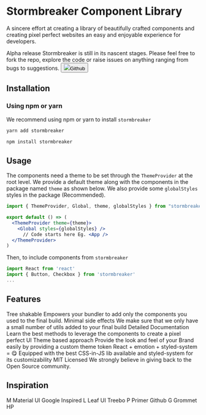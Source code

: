 

<Meta title="welcome/Stormbreaker" decorators={defaultDecoratorArr}/>

# Stormbreaker Component Library

A sincere effort at creating a library of beautifully crafted components and creating pixel perfect websites an easy and enjoyable experience for developers. 

<BoxDoc pt={4} />

<Container gap={15}>
  <Grid span={6}>
    <BoxDoc p={4} borderRadius={4} style={{
      boxShadow: "0 8px 20px rgba(143,168,191,.35)"
    }}>
      <Text variant="h4" fontWeight="bold">Alpha release</Text>
      <Text variant="body2" pt={3} color="mono" fontWeight="light"> Stormbreaker is still in its nascent stages. Please feel free to fork the repo, explore the code or raise issues on anything ranging from bugs to suggestions.</Text>
      <Box pt={6}/>
      <Button appearance="primary" href='https://github.com/anooprav7/stormbreaker-cl' target="_blank"><img src={githubIcon} style={{width: 16, height: 16, marginRight: 8}}/>Github</Button>
    </BoxDoc>
  </Grid>
</Container>

<BoxDoc pt={15} />

  
## Installation

<BoxDoc pt={10} />

### Using npm or yarn

We recommend using npm or yarn to install `stormbreaker`

```js dark
yarn add stormbreaker

```


```js dark
npm install stormbreaker

```

## Usage

<BoxDoc pt={2} />

The components need a theme to be set through the `ThemeProvider` at the root level. We provide a default theme along with the components in the package named `theme` as shown below.
We also provide some `globalStyles` styles in the package (Recommended).

```jsx padded dark
import { ThemeProvider, Global, theme, globalStyles } from "stormbreaker"

export default () => (
  <ThemeProvider theme={theme}>
    <Global styles={globalStyles} />
      // Code starts here Eg. <App />
  </ThemeProvider>
)
```

Then, to include components from `stormbreaker`

```js dark
import React from 'react'
import { Button, Checkbox } from 'stormbreaker'
...

```

<BoxDoc pt={5} />

## Features

<BoxDoc pt={10} />

<Container gap={10}>
  <Grid span={4}>
    <BoxDoc borderRadius={4} bg='primary100' overflow="hidden" style={{
      boxShadow: "0 8px 20px rgba(143,168,191,.35)"
    }}>
      <BoxDoc height={125} bg="mono100"/>
      <Text color="mono900" fontWeight="bold" variant="body1" pt={3} pb={1} px={3}>Tree shakable</Text>
      <Text color="mono700" fontWeight="light" variant="body1"  pb={3} px={3}>Empowers your bundler to add only the components you used to the final build.</Text>
    </BoxDoc>
  </Grid>
  <Grid span={4}>
    <BoxDoc style={{
      boxShadow: "0 8px 20px rgba(143,168,191,.35)"
    }} borderRadius={4} bg='success100' overflow="hidden">
      <BoxDoc height={125} bg="mono100"/>
      <Text color="mono900" fontWeight="bold" variant="body1" pt={3} pb={1} px={3}>Minimal side effects</Text>
      <Text color="mono700" fontWeight="light" variant="body1"  pb={3} px={3}>We make sure that we only have a small number of utils added to your final build</Text>
    </BoxDoc>
  </Grid>
  <Grid span={4}>
    <BoxDoc style={{
      boxShadow: "0 8px 20px rgba(143,168,191,.35)"
    }} borderRadius={4} bg='warning100' overflow="hidden">
      <BoxDoc height={125} bg="mono100"/>
      <Text color="mono900" fontWeight="bold" variant="body1" pt={3} pb={1} px={3}>Detailed Documentation</Text>
      <Text color="mono700" fontWeight="light" variant="body1"  pb={3} px={3}>Learn the best methods to leverage the components to create a pixel perfect UI</Text>
    </BoxDoc>
  </Grid>
</Container>
<Container gap={10} pt={4}>
  <Grid span={4}>
    <BoxDoc borderRadius={4} bg='accent100' overflow="hidden" style={{
      boxShadow: "0 8px 20px rgba(143,168,191,.35)"
    }}>
      <BoxDoc height={125} bg="mono100"/>
      <Text color="mono900" fontWeight="bold" variant="body1" pt={3} pb={1} px={3}>Theme based approach</Text>
      <Text color="mono700" fontWeight="light" variant="body1"  pb={3} px={3}>Provide the look and feel of your Brand easily by providing a custom theme token</Text>
    </BoxDoc>
  </Grid>
  <Grid span={4}>
    <BoxDoc style={{
      boxShadow: "0 8px 20px rgba(143,168,191,.35)"
    }} borderRadius={4} bg='error100' overflow="hidden">
      <BoxDoc height={125} bg="mono100"/>
      <Text color="mono900" fontWeight="bold" variant="body1" pt={3} pb={1} px={3}>React + emotion + styled-system = &#128523;</Text>
      <Text color="mono700" fontWeight="light" variant="body1"  pb={3} px={3}>Equipped with the best CSS-in-JS lib available and styled-system for its customizability</Text>
    </BoxDoc>
  </Grid>
  <Grid span={4}>
    <BoxDoc style={{
      boxShadow: "0 8px 20px rgba(143,168,191,.35)"
    }} borderRadius={4} bg='primary100' overflow="hidden">
      <BoxDoc height={125} bg="mono100"/>
      <Text color="mono900" fontWeight="bold" variant="body1" pt={3} pb={1} px={3}>MIT Licensed</Text>
      <Text color="mono700" fontWeight="light" variant="body1"  pb={3} px={3}>We strongly believe in giving back to the Open Source community.</Text>
    </BoxDoc>
  </Grid>
</Container>
<BoxDoc pt={15} />



<!-- ## Themes -->


## Inspiration

<BoxDoc pt={10} />

<!-- 
<Container>
  <Grid>
    <BoxDoc display="flex" alignItems="center">
      <BoxDoc height={50} width={50} display="flex" alignItems="center" justifyContent="center" borderRadius={4} bg="warning">M</BoxDoc>
    </BoxDoc>
  </Grid>
  <Grid>
    
  </Grid>
  <Grid>
    
  </Grid>
</Container> -->

<Container gap={20}>
  <Grid span={6}>
    <BoxDoc display="flex" href="https://material-ui.com/" target="_blank" style={{
      boxShadow: "0 8px 20px rgba(143,168,191,.35)"
    }} borderRadius={4} p={3} mb={5}>
      <BoxDoc  height={50} width={50} display="flex" alignItems="center" justifyContent="center" borderRadius={4} color="white" bg="primary800">M</BoxDoc>
      <BoxDoc display="flex" justifyContent="center" flexDirection="column" pl={3}>
        <Text variant="body1" fontWeight="bold" color="mono800">Material UI</Text>
        <Text variant="body1" color="mono400">Google Inspired</Text>
      </BoxDoc>
    </BoxDoc>
  </Grid>
  <Grid span={6}>
    <BoxDoc display="flex" href="https://leaf-ui.treebo.com/" target="_blank" style={{
      boxShadow: "0 8px 20px rgba(143,168,191,.35)"
    }} borderRadius={4} p={3} mb={5}>
      <BoxDoc  height={50} width={50} display="flex" alignItems="center" justifyContent="center" borderRadius={4} bg="success600" color="white">L</BoxDoc>
      <BoxDoc display="flex" justifyContent="center" flexDirection="column" pl={3}>
        <Text variant="body1" fontWeight="bold" color="mono800">Leaf UI</Text>
        <Text variant="body1" color="mono400">Treebo</Text>
      </BoxDoc>
    </BoxDoc>
  </Grid>
  <Grid span={6}>
    <BoxDoc display="flex" href="https://primer.style/components/" target="_blank" style={{
      boxShadow: "0 8px 20px rgba(143,168,191,.35)"
    }} borderRadius={4} p={3} mb={5}>
      <BoxDoc  height={50} width={50} display="flex" alignItems="center" justifyContent="center" borderRadius={4} bg="mono900" color="white">P</BoxDoc>
      <BoxDoc display="flex" justifyContent="center" flexDirection="column" pl={3}>
        <Text variant="body1" fontWeight="bold" color="mono800">Primer</Text>
        <Text variant="body1" color="mono400">Github</Text>
      </BoxDoc>
    </BoxDoc>
  </Grid>
  <Grid span={6}>
    <BoxDoc display="flex" href="https://v2.grommet.io/" target="_blank" style={{
      boxShadow: "0 8px 20px rgba(143,168,191,.35)"
    }} borderRadius={4} p={3} mb={5}>
      <BoxDoc  height={50} width={50} display="flex" alignItems="center" justifyContent="center" borderRadius={4} bg="accent500" color="white">G</BoxDoc>
      <BoxDoc display="flex" justifyContent="center" flexDirection="column" pl={3}>
        <Text variant="body1" fontWeight="bold" color="mono800">Grommet</Text>
        <Text variant="body1" color="mono400">HP</Text>
      </BoxDoc>
    </BoxDoc>
  </Grid>
</Container>



<!-- <BoxDoc  height={50} width={50} display="flex" alignItems="center" justifyContent="center" borderRadius={4} bg="warning">M</BoxDoc>

`material-ui: https://stormbreaker-icons.com`

<BoxDoc mt={8} height={50} width={50} display="flex" alignItems="center" justifyContent="center" borderRadius={4} bg="warning">S</BoxDoc>

`styled-system: https://stormbreaker-icons.com`

<BoxDoc mt={8} height={50} width={50} display="flex" alignItems="center" justifyContent="center" borderRadius={4} bg="warning">C</BoxDoc>

`cosmos-ui: https://stormbreaker-icons.com` -->